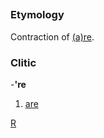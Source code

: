 =={{en}}==
[[Category:English language|R]]
===Etymology===
Contraction of [[are|(a)re]].
===Clitic===
-''''re'''

#[[are]]